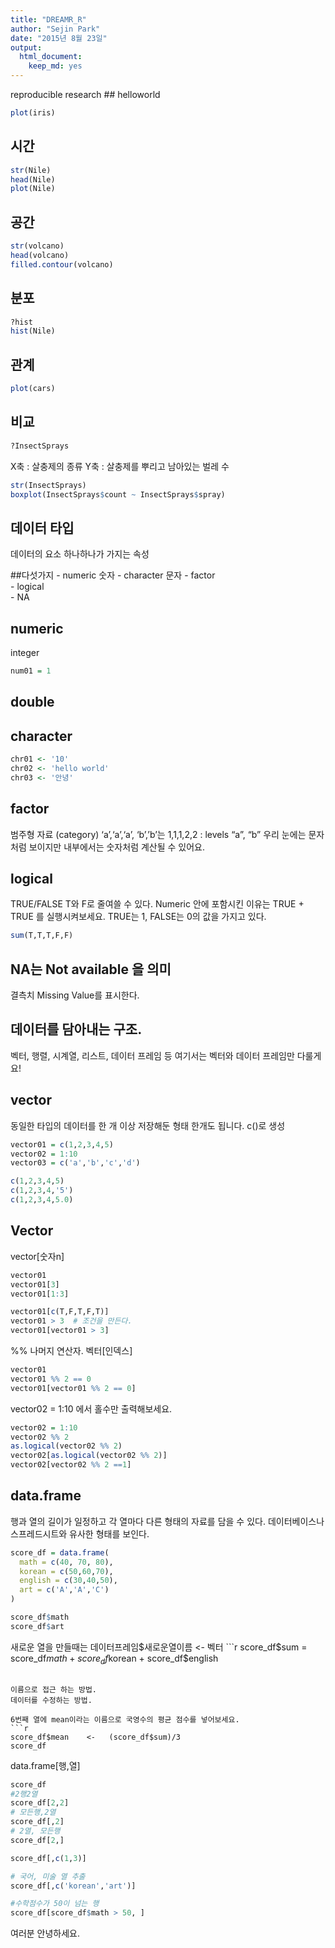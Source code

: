 ```yaml
---
title: "DREAMR_R"
author: "Sejin Park"
date: "2015년 8월 23일"
output: 
  html_document: 
    keep_md: yes
---
```

reproducible research
## helloworld
```r
plot(iris)
```

## 시간
```r
str(Nile)
head(Nile)
plot(Nile)
```

## 공간 
```r
str(volcano)
head(volcano)
filled.contour(volcano)
```

## 분포
```r
?hist
hist(Nile)
```

## 관계
```r
plot(cars)
```

## 비교 
```r
?InsectSprays
```

X축 : 살충제의 종류
Y축 : 살충제를 뿌리고 남아있는 벌레 수 

```r
str(InsectSprays)
boxplot(InsectSprays$count ~ InsectSprays$spray)
```
  
## 데이터 타입  
데이터의 요소 하나하나가 가지는 속성  

##다섯가지 
- numeric 숫자
- character 문자 
- factor   
- logical   
- NA

## numeric 
integer 
```r
num01 = 1
```

## double

## character
```r
chr01 <- '10'
chr02 <- 'hello world'
chr03 <- '안녕'
```

## factor
범주형 자료 (category)
'a','a','a', 'b','b'는
1,1,1,2,2 : levels "a", "b"
우리 눈에는 문자처럼 보이지만
내부에서는 숫자처럼 계산될 수 있어요. 

## logical 
TRUE/FALSE
T와 F로 줄여쓸 수 있다. 
Numeric 안에 포함시킨 이유는
TRUE + TRUE
를 실행시켜보세요. 
TRUE는 1, FALSE는 0의 값을 가지고 있다. 

```r
sum(T,T,T,F,F)
```

## NA는 Not available 을 의미
결측치 Missing Value를 표시한다. 


## 데이터를 담아내는 구조. 

벡터, 행렬, 시계열, 리스트, 데이터 프레임 등
여기서는 벡터와 데이터 프레임만 다룰게요!
  
## vector 

동일한 타입의 데이터를 한 개 이상 저장해둔 형태 
한개도 됩니다. c()로 생성 

```r
vector01 = c(1,2,3,4,5)
vector02 = 1:10
vector03 = c('a','b','c','d')

c(1,2,3,4,5)
c(1,2,3,4,'5')
c(1,2,3,4,5.0)
```

## Vector 
vector[숫자n]
```r
vector01
vector01[3]
vector01[1:3]
```


```r
vector01[c(T,F,T,F,T)]
vector01 > 3  # 조건을 만든다. 
vector01[vector01 > 3]
```

%% 나머지 연산자. 
벡터[인덱스]
```r
vector01
vector01 %% 2 == 0
vector01[vector01 %% 2 == 0]
```


vector02 = 1:10 에서 홀수만 출력해보세요. 
```r
vector02 = 1:10
vector02 %% 2
as.logical(vector02 %% 2)
vector02[as.logical(vector02 %% 2)]
vector02[vector02 %% 2 ==1]

```

## data.frame
행과 열의 길이가 일정하고
각 열마다 다른 형태의 자료를 담을 수 있다. 
데이터베이스나 스프레드시트와 유사한 형태를 보인다. 

```r
score_df = data.frame(
  math = c(40, 70, 80),
  korean = c(50,60,70),
  english = c(30,40,50),
  art = c('A','A','C')
)

score_df$math
score_df$art

```

새로운 열을 만들때는 데이터프레임$새로운열이름 <- 벡터 
```r
score_df$sum = score_df$math +
              score_df$korean +
              score_df$english
```

이름으로 접근 하는 방법. 
데이터를 수정하는 방법. 

6번째 열에 mean이라는 이름으로 국영수의 평균 점수를 넣어보세요. 
```r
score_df$mean    <-   (score_df$sum)/3
score_df
```

data.frame[행,열]

```r
score_df
#2행2열
score_df[2,2]
# 모든행,2열
score_df[,2]
# 2열, 모든행
score_df[2,]

score_df[,c(1,3)]

# 국어, 미술 열 추출 
score_df[,c('korean','art')]

#수학점수가 50이 넘는 행
score_df[score_df$math > 50, ]

```


여러분 안녕하세요. 



